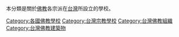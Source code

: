 {{Commons category|Buddhist schools in Taiwan}}

本分類是關於[[佛教|佛教]]各宗派在[[台灣|台灣]]所設立的學校。

[[Category:各國佛教學校|Category:各國佛教學校]]
[[Category:台灣宗教學校|Category:台灣宗教學校]]
[[Category:台灣佛教組織|Category:台灣佛教組織]]
[[Category:台灣佛教建築物|Category:台灣佛教建築物]]
